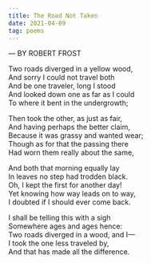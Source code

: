 ```yaml
---
title: The Road Not Taken
date: 2021-04-09
tag: poems
---
```


— BY ROBERT FROST

Two roads diverged in a yellow wood,\
And sorry I could not travel both\
And be one traveler, long I stood\
And looked down one as far as I could\
To where it bent in the undergrowth;

Then took the other, as just as fair,\
And having perhaps the better claim,\
Because it was grassy and wanted wear;\
Though as for that the passing there\
Had worn them really about the same,

And both that morning equally lay\
In leaves no step had trodden black.\
Oh, I kept the first for another day!\
Yet knowing how way leads on to way,\
I doubted if I should ever come back.

I shall be telling this with a sigh\
Somewhere ages and ages hence:\
Two roads diverged in a wood, and I—\
I took the one less traveled by,\
And that has made all the difference.
